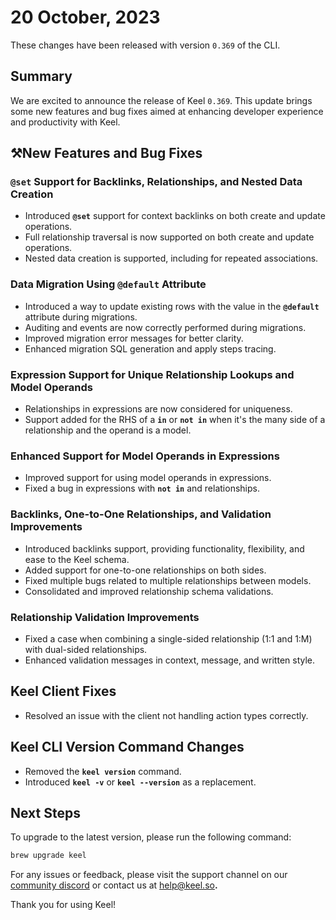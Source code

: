 # 20 October, 2023

These changes have been released with version `0.369` of the CLI.

## Summary

We are excited to announce the release of Keel `0.369`. This update brings some new features and bug fixes aimed at enhancing developer experience and productivity with Keel.

## ⚒️New Features  and Bug Fixes

### `@set` Support for Backlinks, Relationships, and Nested Data Creation

- Introduced **`@set`** support for context backlinks on both create and update operations.
- Full relationship traversal is now supported on both create and update operations.
- Nested data creation is supported, including for repeated associations.

### Data Migration Using `@default` Attribute

- Introduced a way to update existing rows with the value in the **`@default`** attribute during migrations.
- Auditing and events are now correctly performed during migrations.
- Improved migration error messages for better clarity.
- Enhanced migration SQL generation and apply steps tracing.

### Expression Support for Unique Relationship Lookups and Model Operands

- Relationships in expressions are now considered for uniqueness.
- Support added for the RHS of a **`in`** or **`not in`** when it's the many side of a relationship and the operand is a model.

### Enhanced Support for Model Operands in Expressions

- Improved support for using model operands in expressions.
- Fixed a bug in expressions with **`not in`** and relationships.

### Backlinks, One-to-One Relationships, and Validation Improvements

- Introduced backlinks support, providing functionality, flexibility, and ease to the Keel schema.
- Added support for one-to-one relationships on both sides.
- Fixed multiple bugs related to multiple relationships between models.
- Consolidated and improved relationship schema validations.

### Relationship Validation Improvements

- Fixed a case when combining a single-sided relationship (1:1 and 1:M) with dual-sided relationships.
- Enhanced validation messages in context, message, and written style.

## Keel Client Fixes

- Resolved an issue with the client not handling action types correctly.

## Keel CLI Version Command Changes

- Removed the **`keel version`** command.
- Introduced **`keel -v`** or **`keel --version`** as a replacement.

## Next Steps

To upgrade to the latest version, please run the following command:

```bash
brew upgrade keel
```

For any issues or feedback, please visit the support channel on our [community discord](https://keel.so/discord) or contact us at [help@keel.so](mailto:help@keel.so)**.**

Thank you for using Keel!

